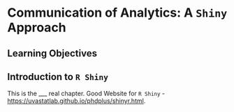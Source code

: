 # Communication of Analytics: A `Shiny` Approach

## Learning Objectives {-}

## Introduction to `R Shiny`

This is the ___ real chapter. Good Website for `R Shiny` - <https://uvastatlab.github.io/phdplus/shinyr.html>.
